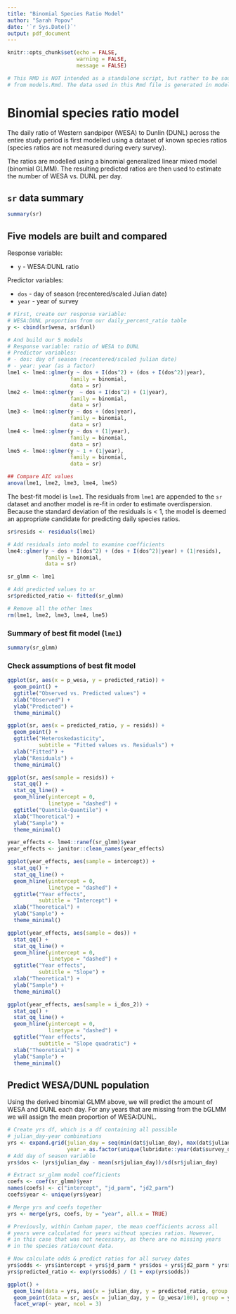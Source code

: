 ```yaml
---
title: "Binomial Species Ratio Model"
author: "Sarah Popov"
date: '`r Sys.Date()`'
output: pdf_document
---
```


```r
knitr::opts_chunk$set(echo = FALSE,
                      warning = FALSE, 
                      message = FALSE)

# This RMD is NOT intended as a standalone script, but rather to be sourced
# from models.Rmd. The data used in this Rmd file is generated in models.Rmd.
```

\newpage

# Binomial species ratio model

The daily ratio of Western sandpiper (WESA) to Dunlin (DUNL) across the entire study period is first modelled using a dataset of known species ratios (species ratios are not measured during every survey).

The ratios are modelled using a binomial generalized linear mixed model (binomial GLMM). The resulting predicted ratios are then used to estimate the number of WESA vs. DUNL per day.

## `sr` data summary

```r
summary(sr)
```

## Five models are built and compared

Response variable: 

* `y` - WESA:DUNL ratio

Predictor variables: 

* `dos` - day of season (recentered/scaled Julian date)
* `year` - year of survey

```r
# First, create our response variable: 
# WESA:DUNL proportion from our daily_percent_ratio table
y <- cbind(sr$wesa, sr$dunl)

# And build our 5 models 
# Response variable: ratio of WESA to DUNL
# Predictor variables:
# - dos: day of season (recentered/scaled julian date)
# - year: year (as a factor)
lme1 <- lme4::glmer(y ~ dos + I(dos^2) + (dos + I(dos^2)|year),
                    family = binomial, 
                    data = sr)
lme2 <- lme4::glmer(y  ~ dos + I(dos^2) + (1|year), 
                    family = binomial, 
                    data = sr)
lme3 <- lme4::glmer(y ~ dos + (dos|year), 
                    family = binomial, 
                    data = sr)
lme4 <- lme4::glmer(y ~ dos + (1|year), 
                    family = binomial, 
                    data = sr)
lme5 <- lme4::glmer(y ~ 1 + (1|year), 
                    family = binomial, 
                    data = sr)

## Compare AIC values 
anova(lme1, lme2, lme3, lme4, lme5)
```

The best-fit model is `lme1`. The residuals from `lme1` are appended to the `sr` dataset and another model is re-fit in order to estimate overdispersion. Because the standard deviation of the residuals is < 1, the model is deemed an appropriate candidate for predicting daily species ratios.

```r
sr$resids <- residuals(lme1)

# Add residuals into model to examine coefficients
lme4::glmer(y ~ dos + I(dos^2) + (dos + I(dos^2)|year) + (1|resids),
            family = binomial, 
            data = sr)

sr_glmm <- lme1

# Add predicted values to sr
sr$predicted_ratio <- fitted(sr_glmm)

# Remove all the other lmes
rm(lme1, lme2, lme3, lme4, lme5)
```

\newpage
### Summary of best fit model (`lme1`)

```r
summary(sr_glmm)
```

\newpage
### Check assumptions of best fit model


```r
ggplot(sr, aes(x = p_wesa, y = predicted_ratio)) +
  geom_point() + 
  ggtitle("Observed vs. Predicted values") +
  xlab("Observed") + 
  ylab("Predicted") +
  theme_minimal()
```


```r
ggplot(sr, aes(x = predicted_ratio, y = resids)) +
  geom_point() + 
  ggtitle("Heteroskedasticity",
          subtitle = "Fitted values vs. Residuals") +
  xlab("Fitted") + 
  ylab("Residuals") +
  theme_minimal()
```


```r
ggplot(sr, aes(sample = resids)) +
  stat_qq() + 
  stat_qq_line() +
  geom_hline(yintercept = 0,
             linetype = "dashed") +
  ggtitle("Quantile-Quantile") +
  xlab("Theoretical") + 
  ylab("Sample") +
  theme_minimal()
```


```r
year_effects <- lme4::ranef(sr_glmm)$year
year_effects <- janitor::clean_names(year_effects)
```


```r
ggplot(year_effects, aes(sample = intercept)) +
  stat_qq() + 
  stat_qq_line() +
  geom_hline(yintercept = 0,
             linetype = "dashed") +
  ggtitle("Year effects", 
          subtitle = "Intercept") +
  xlab("Theoretical") + 
  ylab("Sample") +
  theme_minimal()
```


```r
ggplot(year_effects, aes(sample = dos)) +
  stat_qq() + 
  stat_qq_line() +
  geom_hline(yintercept = 0,
             linetype = "dashed") +
  ggtitle("Year effects", 
          subtitle = "Slope") +
  xlab("Theoretical") + 
  ylab("Sample") +
  theme_minimal()
```


```r
ggplot(year_effects, aes(sample = i_dos_2)) +
  stat_qq() + 
  stat_qq_line() +
  geom_hline(yintercept = 0,
             linetype = "dashed") +
  ggtitle("Year effects", 
          subtitle = "Slope quadratic") +
  xlab("Theoretical") + 
  ylab("Sample") +
  theme_minimal()
```

\newpage
## Predict WESA/DUNL population

Using the derived binomial GLMM above, we will predict the amount of WESA and DUNL each day. For any years that are missing from the bGLMM we will assign the mean proportion of WESA:DUNL. 

```r
# Create yrs df, which is a df containing all possible
# julian_day-year combinations
yrs <- expand.grid(julian_day = seq(min(dat$julian_day), max(dat$julian_day), 1),
                   year = as.factor(unique(lubridate::year(dat$survey_date))))
# Add day of season variable
yrs$dos <- (yrs$julian_day - mean(sr$julian_day))/sd(sr$julian_day)

# Extract sr_glmm model coefficients
coefs <- coef(sr_glmm)$year
names(coefs) <- c("intercept", "jd_parm", "jd2_parm")
coefs$year <- unique(yrs$year)

# Merge yrs and coefs together
yrs <- merge(yrs, coefs, by = "year", all.x = TRUE)

# Previously, within Canham paper, the mean coefficients across all
# years were calculated for years without species ratios. However,
# in this case that was not necessary, as there are no missing years
# in the species ratio/count data.

# Now calculate odds & predict ratios for all survey dates
yrs$odds <- yrs$intercept + yrs$jd_parm * yrs$dos + yrs$jd2_parm * yrs$dos^2
yrs$predicted_ratio <- exp(yrs$odds) / (1 + exp(yrs$odds))
```

```r
ggplot() +
  geom_line(data = yrs, aes(x = julian_day, y = predicted_ratio, group = year)) +
  geom_point(data = sr, aes(x = julian_day, y = (p_wesa/100), group = year), color = 'blue') +
  facet_wrap(~ year, ncol = 3)
```
